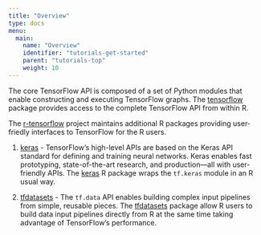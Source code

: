 ```yaml
---
title: "Overview"
type: docs
menu:
  main:
    name: "Overview"
    identifier: "tutorials-get-started"
    parent: "tutorials-top"
    weight: 10
---
```


The core TensorFlow API is composed of a set of Python modules that enable constructing 
and executing TensorFlow graphs. The [tensorflow](https://github.com/rstudio/tensorflow) 
package provides access to the complete TensorFlow API from within R.

The [r-tensorflow](https://github.com/r-tensorflow) project maintains additional R 
packages providing user-friedly interfaces to TensorFlow for the R users.

1. [keras](https://github.com/rstudio/keras) - TensorFlow’s high-level APIs are based on the Keras API standard for defining and training 
neural networks. Keras enables fast prototyping, state-of-the-art research, and 
production—all with user-friendly APIs. The [keras](https://github.com/rstudio/keras) 
R package wraps the `tf.keras` module in an R usual way.

1. [tfdatasets](https://github.com/rstudio/tfdatasets) - The `tf.data` API enables building 
complex input pipelines from simple, reusable pieces. The [tfdatasets](https://github.com/rstudio/tfdatasets) package allow R users to build
data input pipelines directly from R at the same time taking advantage of TensorFlow's 
performance.